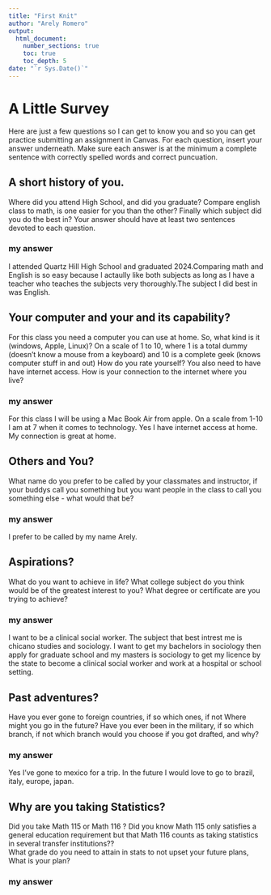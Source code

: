 ```yaml
---
title: "First Knit"
author: "Arely Romero"
output: 
  html_document:
    number_sections: true
    toc: true
    toc_depth: 5
date: "`r Sys.Date()`"   
---
```


# A Little Survey

Here are just a few questions so I can get to know you and so you can get practice submitting an assignment in Canvas.  For each question, insert your answer underneath. Make sure each answer is at the minimum a complete sentence with correctly spelled words and correct puncuation. 

## A short history of you.  
 Where did you attend High School, and did you graduate? Compare english class to math, is one easier for you than the other? Finally which subject did you do the best in? Your answer should have at least two sentences devoted to each question. 
  
### my answer     
  I attended Quartz Hill High School and graduated 2024.Comparing math and English is so easy because I actaully like both subjects as long as I have a teacher who teaches the subjects very thoroughly.The subject I did best in was English. 

     


## Your computer and your and its capability?  
 For this class  you need a computer you can use at home.  So, what kind is it (windows, Apple, Linux)?  On a scale of 1 to 10, where 1 is a total dummy (doesn't know a mouse from a keyboard) and 10 is a complete geek (knows computer stuff in and out) How do you rate yourself?  You also need to have have internet access. How is your connection to the internet where you live?

### my answer   
  For this class I will be using a Mac Book Air from apple. On a scale from 1-10 I am at 7 when it comes to technology. Yes I have internet access at home. My connection is great at home. 

## Others and You?   
What name do you prefer to be called by your classmates and instructor, if your buddys call you something but you want people in the class to call you something else - what would that be? 

### my answer     
  
   I prefer to be called by my name Arely.

 




## Aspirations?   
What do you want to achieve in life?  What college subject do you think would be of the greatest interest to you? What degree or certificate are you trying to achieve?

### my answer     
  
   I want to be a clinical social worker. The subject that best intrest me is chicano studies and sociology. I want to get my bachelors in sociology then apply for graduate school and my masters is sociology to get my licence by the state to become a clinical social worker and work at a hospital or school setting.

 




## Past adventures?  
Have you ever gone to foreign countries, if so which ones, if not Where might you go in the future?  Have you ever been in the military, if so which branch, if not which branch would you choose if you got drafted, and why?

### my answer     
  
   
  Yes I’ve gone to mexico for a trip. In the future I would love to go to brazil, italy, europe, japan.





## Why are you taking Statistics?  
Did you take Math 115 or Math 116 ?  Did you know Math 115 only satisfies a general education requirement but that Math 116 counts as taking statistics in several transfer institutions??  
What grade do you need to attain in stats to not upset your future plans, What is your plan?  
 

### my answer     
  
   
 






  




